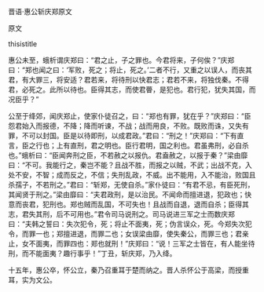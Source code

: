 


晋语·惠公斩庆郑原文

原文

thisistitle

惠公未至，蛾析谓庆郑曰：“君之止，子之罪也。今君将来，子何俟？”庆郑曰：“郑也闻之曰：‘军败，死之；将止，死之。’二者不行，又重之以误人，而丧其君，有大罪三，将安适？君若来，将待刑以快君志；君若不来，将独伐秦。不得君，必死之。此所以待也。臣得其志，而使君瞢，是犯也。君行犯，犹失其国，而况臣乎？”

公至于绛郊，闻庆郑止，使家仆徒召之，曰：“郑也有罪，犹在乎？”庆郑曰：“臣怨君始入而报德，不降；降而听谏，不战；战而用良，不败。既败而诛，又失有罪，不可以封国。臣是以待即刑，以成君政。”君曰：“刑之！”庆郑曰：“下有直言，臣之行也；上有直刑，君之明也。臣行君明，国之利也。君虽弗刑，必自杀也。”蛾析曰：“臣闻奔刑之臣，不若赦之以报仇。君盍赦之，以报于秦？”梁由靡曰：“不可。我能行之，秦岂不能？且战不胜，而报之以贼，不武；出战不克，入处不安，不智；成而反之，不信；失刑乱政，不威。出不能用，入不能治，败国且杀孺子，不若刑之。”君曰：“斩郑，无使自杀。”家仆徒曰：“有君不忌，有臣死刑，其闻贤于刑之。”梁由靡曰：“夫君政刑，是以治民。不闻命而擅进退，犯政也；快意而丧君，犯刑也。郑也贼而乱国，不可失也！且战而自退，退而自杀；臣得其志，君失其刑，后不可用也。”君令司马说刑之。司马说进三军之士而数庆郑曰：“夫韩之誓曰：失次犯令，死；将止不面夷，死；伪言误众，死。今郑失次犯令，而罪一也；郑擅进退，而罪二也；女误梁由靡，使失秦公，而罪三也；君亲止，女不面夷，而罪四也：郑也就刑！”庆郑曰：“说！三军之士皆在，有人能坐待刑，而不能面夷？趣行事乎！”丁丑，斩庆郑，乃入绛。

十五年，惠公卒，怀公立，秦乃召重耳于楚而纳之。晋人杀怀公于高梁，而授重耳，实为文公。

